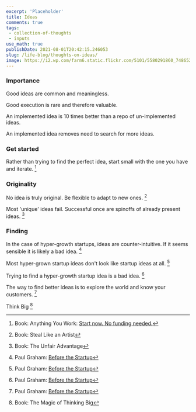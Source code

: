 ```yaml
---
excerpt: 'Placeholder' 
title: Ideas
comments: true
tags:
 - collection-of-thoughts
 - inputs
use_math: true
publishDate: 2021-08-01T20:42:15.246053
slug: /life-blog/thoughts-on-ideas/
image: https://i2.wp.com/farm6.static.flickr.com/5101/5580291860_748652b4d8_o.gif
---
```


<Tip
    content="These apply to side projects and hyper-growth startup"
    type ="alert"
/>

### Importance

Good ideas are common and meaningless.

Good execution is rare and therefore valuable.

An implemented idea is 10 times better than a repo of un-implemented ideas.

An implemented idea removes need to search for more ideas.

### Get started

Rather than trying to find the perfect idea, start small with the one you have and iterate. [^4]

### Originality

No idea is truly original. Be flexible to adapt to new ones. [^1]

Most 'unique' ideas fail. Successful once are spinoffs of already present ideas. [^2]

### Finding

In the case of hyper-growth startups, ideas are counter-intuitive. If it seems sensible it is likely a bad idea. [^3]

Most hyper-grown startup ideas don't look like startup ideas at all. [^3]

Trying to find a hyper-growth startup idea is a bad idea. [^3]

The way to find better ideas is to explore the world and know your customers. [^3]

Think Big [^5]

[^1]: Book: Steal Like an Artist
[^2]: Book: The Unfair Advantage
[^3]: Paul Graham: [Before the Startup](https://www.youtube.com/watch?v=ii1jcLg-eIQ)
[^4]: Book: Anything You Work: [Start now. No funding needed.](https://sivers.org/startnow)
[^5]: Book: The Magic of Thinking Big
